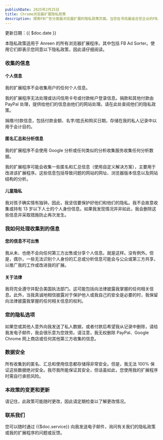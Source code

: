 ```yaml
---
publishDate: 2025年2月25日
title: Chrome浏览器扩展隐私政策
description: 探索FB广告分类器浏览器扩展的隐私政策页面。当您在寻找最适合您企业的FB广告分类器，将其与其他广告管理工具进行比较，或查看用户评论时，您的隐私是我们最首要的考量。无论您是使用免费工具、与Facebook商务管理平台整合，或是专注于广告定位和分析，我们都非常谨慎地处理您的数据。对于小型企业、电商用户以及管理多个广告账户的人士，我们的隐私政策确保您在享受诸如简易设置、API运用以及创意广告强化等功能的同时，您的个人信息依然安全。在您衡量广告成效并做出数据驱动的决策时，请放心。 
---
```


更新日期：{{ $doc.date }}

本隐私政策适用于 Anreen 的所有浏览器扩展程序。其中包括 FB Ad Sorter。使用它们即表示您同意以下隐私政策，因此请仔细阅读。

### 收集的信息
#### 个人信息
我的扩展程序不会收集用户的任何个人信息。

我的扩展程序无法处理或访问信用卡号或付款帐户登录信息。捐款和其他付款由 PayPal 处理，提供给他们的信息由他们的网站处理。请在此处查阅他们的隐私政策。

捐赠/付款信息，包括付款金额、名字/姓氏和购买日期，存储在我的私人记录中以用于会计目的。

#### 匿名汇总和分析信息
我的扩展程序不会使用 Google 分析或任何类似的分析收集服务收集任何分析数据。

我的扩展程序可能会收集一些匿名和汇总信息（使用自定义解决方案），主要用于改进该扩展程序。这些信息包括导致问题的网站的网址、浏览器版本信息以及网站结构的分析。

#### 儿童隐私
我对孩子确实情有独钟。因此，我坚信要保护好他们和他们的隐私。我不会故意收集或持有 13 岁以下人士的个人身份信息。如果我发现情况并非如此，我会删除这些信息并采取措施防止再次发生。

### 我如何处理收集到的信息
#### 您的信息不可出售
我从未、也绝不会向任何第三方出售或分享个人信息。就是这样。没有例外。但是，偶尔，一些无法识别个人身份的汇总或分析信息可能会与公众或第三方共享，以推广我的工作或改进我的扩展。

#### 关于法律
我将完全遵守并配合美国执法部门。这可能包括向法律披露我掌握的任何相关信息。此外，当我真诚地相信披露对于保护他人或我自己的安全是必要的时，我保留向法律披露我掌握的任何相关信息的权利。

### 您的隐私选项
如果您或其他人意外向我发送了私人数据，或者付款后希望我从记录中删除，请给我发电子邮件，我会很乐意为您效劳。请注意，我无权删除 PayPal、Google Chrome 网上商店或任何其他第三方收集的信息。

### 数据安全
所有收集到的匿名、汇总和使用信息都存储得非常安全。但是，我无法 100% 保证这些数据绝对安全。我尽我所能保证其安全，但话虽如此，您使用我的扩展程序时需自行承担风险。

### 本政策的变更和更新
请记住，此政策可能随时更改，因此请定期检查以了解更改情况。

### 联系我们
您可以随时通过 {{$doc.service}} 向我发送电子邮件，询问有关我们的隐私政策或我的扩展程序的问题或反馈。